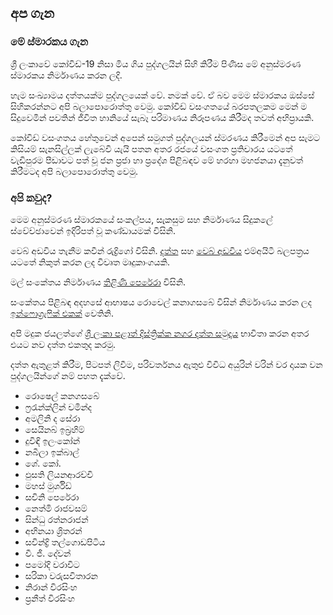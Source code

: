 <Head>
    <title>අප ගැන</title>
</Head>

## අප ගැන
### මේ ස්මාරකය ගැන

ශ්‍රී ලංකාවේ කෝවිඩ්-19 නිසා මිය ගිය පුද්ගලයින් සිහි කිරීම පිණිස මේ අනුස්මරණ ස්මාරකය නිර්මාණය කරන ලදි.

හැම සංඛ්‍යාමය දත්තයක්ම පුද්ගලයෙක් වේ. නමක් වේ. ඒ බව මෙම ස්මාරකය ඔස්සේ සිහිකරන්නට අපි බලාපොරොත්තු වෙමු. කෝවිඩ් වසංගතයේ බරපතලකම මෙන් ම සිදුවෙමින් පවතින් ජීවිත හානියේ සැබෑ පරිමාණය නිරූපණය කිරීමද තවත් අභිප්‍රායකි. 

කෝවිඩ් වසංගතය හේතුවෙන් අපෙන් සමුගත් පුද්ගලයන් ස්මරණය කිරීමෙන් අප සැමට කිසියම් සැනසිල්ලක් ලැබේවි යැයි පතන අතර රජයේ වසංගත ප්‍රතිචාරය යටතේ වැඩිපුරම පීඩාවට පත් වූ ජන ප්‍රජා හා ප්‍රදේශ ​පිළිබඳව මේ හරහා මහජනයා දැනුවත් කිරීමටද අපි බලාපොරොත්තු වෙමු.

### අපි කවුද?

මෙම අනුස්මරණ ස්මාරකයේ සංකල්පය, සැකසුම සහ නිර්මාණය සිදුකලේ ස්වේච්ඡාවෙන් ඉදිරිපත් වූ කණ්ඩායමක් විසිනි. 

වෙබ් අඩවිය තැනීම කවීන් රුද්‍රිගෝ විසිනි. <a href="https://github.com/kaveenr/covid19-memorial-lk-data">දත්ත</a> සහ <a href="https://github.com/kaveenr/covid19-memorial-lk-web">වෙබ් අඩවිය</a> එම්අයිටී බලපත්‍රය යටතේ නිකුත් කරන ලද විවෘත මෘදුකාංගයකි.

මල් සංකේතය නිර්මාණය <a href="https://thiliniperera.com/">තිළිණි පෙරේරා</a> විසිනි.

සංකේතය පිළිබඳ අදහසේ ආභාෂය රොචෙල් කනාගසබේ විසින් නිර්මාණය කරන ලද <a href="https://pbs.twimg.com/media/E-SPHzVVgAkddDe?format=jpg&name=large">ඉන්ෆොග්‍රැෆික් එකක්</a> වෙතිනි.

අපි මදුක ජයලත්ගේ <a href="https://github.com/madurapa/sri-lanka-provinces-districts-cities">ශ්‍රී ලංකා පළාත් දිස්ත්‍රික්ක නගර දත්ත සමුදාය</a> භාවිතා කරන අතර එයට නව දත්ත එකතුද කරමු.

දත්ත ඇතුළත් කිරීම, පිටපත් ලිවීම, පරිවර්තනය ඇතුළු විවිධ අයුරින් වරින් වර දායක වන පුද්ගලයින්ගේ නම් පහත දැක්වේ.

- රොෂෙල් කනගසබේ
- ෆ්‍රරැන්ක්ලින් චමින්ද
- අමලිනි ද සේරා
- සෙයිනබ් ඉබ්‍රහිම්
- දුවිඳි ඉලංකෝන්
- නබීලා ඉක්බාල්
- ශේ. කෝ.
- ඵුසති ලියනආරච්චි
- මහස් මුර්ශිඩ් 
- සචිනි පෙරේරා
- නෙත්මි රාජවසම්
- සින්ධු රත්නරාජන් 
- අභිනයා ශ්‍රිතරන් 
- සවින්ද්‍රි තල්ගොඩපිටිය 
- වී. ජී. දේවන්
- පමෝදි වරාවිට
- සරිකා වරුසවිතාරන 
- නිරාන් විරසිංහ
- ප්‍රනීත් විරසිංහ